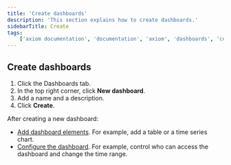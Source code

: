 ```yaml
---
title: 'Create dashboards'
description: 'This section explains how to create dashboards.'
sidebarTitle: Create
tags:
    ['axiom documentation', 'documentation', 'axiom', 'dashboards', 'collaboration', 'queries', 'visualizations', 'filters', 'charts', 'simple query builder', 'advanced query builder']
---
```


## Create dashboards

1. Click the Dashboards tab.
1. In the top right corner, click **New dashboard**.
1. Add a name and a description.
1. Click **Create**.

After creating a new dashboard:
- [Add dashboard elements](/dashboard-elements/create). For example, add a table or a time series chart.
- [Configure the dashboard](/dashboards/configure). For example, control who can access the dashboard and change the time range.